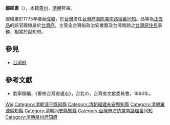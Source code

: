 '''鄔維肅'''（{{bd|？||？||}}），本籍[[貴州|貴州]]，[[清朝|清朝]]官員。

鄔維肅於1775年接替[[成城|成城]]，於[[台灣|台灣]]擔任[[台灣府海防兼南路理番同知|台灣府海防兼南路理番同知]]。品等為[[正五品|正五品]]的該官職隸屬於[[台灣府|台灣府]]，主管全台灣船政治安業務及台灣南路之[[台灣原住民|台灣原住民]]事務，相當於副知府。

== 參見 ==
* [[台灣府|台灣府]]

== 參考文獻 ==
* 劉寧顏編，《重修台灣省通志》，台北市，台灣省文獻委員會，1994年。

{{start box}}
{{s-off}}
{{succession box|何維新|夏慎言|[[龍巖州|龍巖州]]漳平縣[[知縣|知縣]]|[[乾隆|乾隆]]三十－三十四年<br />（1765－1769年）}}
{{succession box|王裕增|?|[[延平府|延平府]]永安縣[[知縣|知縣]]|[[乾隆|乾隆]]三十一年－?<br />（1766年－?）}}
{{succession box|馬淮|劉席豫|[[福州府|福州府]]羅源縣[[知縣|知縣]]|[[乾隆|乾隆]]三十三－三十四年<br />（1768－1769年）}}
{{succession box|吳鏞|[[蔣元樞|蔣元樞]]|[[泉州府|泉州府]]同安縣[[知縣|知縣]]|[[乾隆|乾隆]]三十四－三十七年<br />（1769－1772年）}}
{{succession box|馬淮|任震遠|[[泉州府|泉州府]]同安縣[[知縣|知縣]]|[[乾隆|乾隆]]四十－四十一年<br />（1775－1776年）}}
{{s-before|[[成城|成城]]}}
{{s-title|[[台灣府海防兼南路理番同知|台灣府海防兼南路理番同知]]|1775年上任}}
{{s-after|[[劉亨基|劉亨基]]}}
{{succession box|述德|[[安汛|安汛]]|[[泉州府|泉州府]][[知府|知府]]|[[乾隆|乾隆]]四十七－四十八年<br />（1782－1783年）}}
{{end box}}

{{Authority control}}

[[Category:邬姓|Wei]]
[[Category:清朝漳平縣知縣|Category:清朝漳平縣知縣]]
[[Category:清朝福建永安縣知縣|Category:清朝福建永安縣知縣]]
[[Category:清朝羅源縣知縣|Category:清朝羅源縣知縣]]
[[Category:清朝同安縣知縣|Category:清朝同安縣知縣]]
[[Category:台灣府海防兼南路理番同知|Category:台灣府海防兼南路理番同知]]
[[Category:清朝泉州府知府|Category:清朝泉州府知府]]